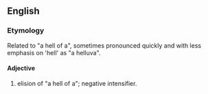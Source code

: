 ==English==
===Etymology===
Related to "a hell of a", sometimes pronounced quickly and with less emphasis on 'hell' as "a helluva".
====Adjective====
{{en-adj|-}}
{{rfv}}
# {{slang}} elision of "a hell of a"; negative intensifier.